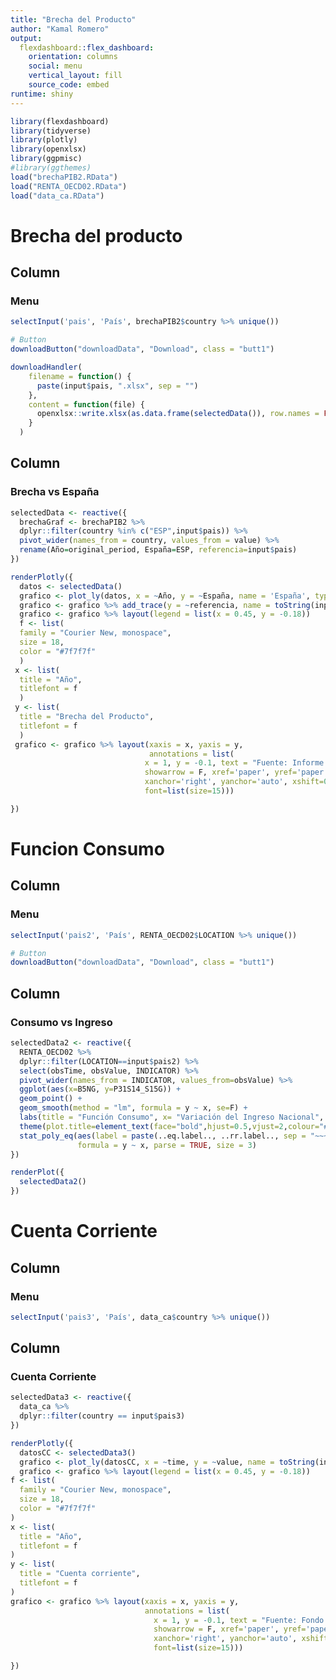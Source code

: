```yaml
---
title: "Brecha del Producto"
author: "Kamal Romero"
output: 
  flexdashboard::flex_dashboard:
    orientation: columns
    social: menu
    vertical_layout: fill
    source_code: embed
runtime: shiny
---
```


```r
library(flexdashboard)
library(tidyverse)
library(plotly)
library(openxlsx)
library(ggpmisc)
#library(ggthemes)
load("brechaPIB2.RData")
load("RENTA_OECD02.RData")
load("data_ca.RData")
```


Brecha del producto
=====================================  

Column {.sidebar}
-----------------------------------------------------------------------

### Menu

```r

selectInput('pais', 'País', brechaPIB2$country %>% unique())

# Button
downloadButton("downloadData", "Download", class = "butt1")

downloadHandler(
    filename = function() {
      paste(input$pais, ".xlsx", sep = "")
    },
    content = function(file) {
      openxlsx::write.xlsx(as.data.frame(selectedData()), row.names = FALSE, file)
    }
  )

```



Column 
-----------------------------------------------------------------------

### Brecha vs España 

```r
selectedData <- reactive({
  brechaGraf <- brechaPIB2 %>%
  dplyr::filter(country %in% c("ESP",input$pais)) %>%
  pivot_wider(names_from = country, values_from = value) %>% 
  rename(Año=original_period, España=ESP, referencia=input$pais)
})

renderPlotly({
  datos <- selectedData()
  grafico <- plot_ly(datos, x = ~Año, y = ~España, name = 'España', type = 'scatter', mode = 'lines+markers')
  grafico <- grafico %>% add_trace(y = ~referencia, name = toString(input$pais), mode = 'lines+markers')
  grafico <- grafico %>% layout(legend = list(x = 0.45, y = -0.18))
  f <- list(
  family = "Courier New, monospace",
  size = 18,
  color = "#7f7f7f"
  )
 x <- list(
  title = "Año",
  titlefont = f
  )
 y <- list(
  title = "Brecha del Producto",
  titlefont = f
  )
 grafico <- grafico %>% layout(xaxis = x, yaxis = y,
                               annotations = list(
                              x = 1, y = -0.1, text = "Fuente: Informe de perspectivas mundiales. FMI", 
                              showarrow = F, xref='paper', yref='paper', 
                              xanchor='right', yanchor='auto', xshift=0, yshift=0,
                              font=list(size=15)))

})

```


Funcion Consumo
=====================================  

Column {.sidebar}
-----------------------------------------------------------------------

### Menu

```r
selectInput('pais2', 'País', RENTA_OECD02$LOCATION %>% unique())

# Button
downloadButton("downloadData", "Download", class = "butt1")

```


Column 
-----------------------------------------------------------------------

### Consumo vs Ingreso

```r
selectedData2 <- reactive({
  RENTA_OECD02 %>%
  dplyr::filter(LOCATION==input$pais2) %>%
  select(obsTime, obsValue, INDICATOR) %>%
  pivot_wider(names_from = INDICATOR, values_from=obsValue) %>% 
  ggplot(aes(x=B5NG, y=P31S14_S15G)) +
  geom_point() +
  geom_smooth(method = "lm", formula = y ~ x, se=F) +
  labs(title = "Función Consumo", x= "Variación del Ingreso Nacional", y="Variación del Consumo de los hogares", caption = 'Fuente = OECD') +
  theme(plot.title=element_text(face="bold",hjust=0.5,vjust=2,colour="#3C3C3C",size=12)) +
  stat_poly_eq(aes(label = paste(..eq.label.., ..rr.label.., sep = "~~~")), label.x.npc = "right", label.y.npc = 0.15,
               formula = y ~ x, parse = TRUE, size = 3)  
})

renderPlot({
  selectedData2()
})

```


Cuenta Corriente
=====================================  

Column {.sidebar}
-----------------------------------------------------------------------

### Menu

```r
selectInput('pais3', 'País', data_ca$country %>% unique())

```

Column 
-----------------------------------------------------------------------

### Cuenta Corriente

```r
selectedData3 <- reactive({
  data_ca %>%
  dplyr::filter(country == input$pais3)
})

renderPlotly({
  datosCC <- selectedData3()
  grafico <- plot_ly(datosCC, x = ~time, y = ~value, name = toString(input$pais3), type = 'scatter', mode = 'lines+markers')
  grafico <- grafico %>% layout(legend = list(x = 0.45, y = -0.18))
f <- list(
  family = "Courier New, monospace",
  size = 18,
  color = "#7f7f7f"
)
x <- list(
  title = "Año",
  titlefont = f
)
y <- list(
  title = "Cuenta corriente",
  titlefont = f
)
grafico <- grafico %>% layout(xaxis = x, yaxis = y,
                              annotations = list(
                                x = 1, y = -0.1, text = "Fuente: Fondo Monetario Internacional", 
                                showarrow = F, xref='paper', yref='paper', 
                                xanchor='right', yanchor='auto', xshift=0, yshift=0,
                                font=list(size=15)))

})

```

